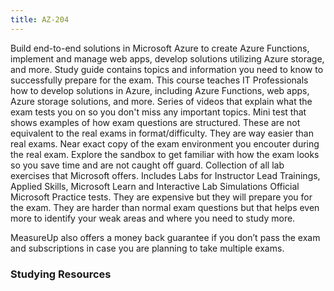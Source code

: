 ```yaml
---
title: AZ-204
---
```


<Card title="Get Started" icon="star"> 
  <LinkCard title="Exam AZ-204: Microsoft Azure Developer Associate" href="https://learn.microsoft.com/certifications/exams/az-204?WT.mc_id=studentamb_165290" target="_blank"/>
      Build end-to-end solutions in Microsoft Azure to create Azure Functions, implement and manage web apps, develop solutions utilizing Azure storage, and more.
  <LinkCard title="AZ-204 Study Guide" href="https://learn.microsoft.com/credentials/certifications/resources/study-guides/az-204?WT.mc_id=studentamb_165290" target="_blank"/>
      Study guide contains topics and information you need to know to successfully prepare for the exam.
  <LinkCard title="Microsoft Learn" href="https://learn.microsoft.com/training/courses/az-204t00?WT.mc_id=studentamb_165290#course-syllabus" target="_blank"/>
      This course teaches IT Professionals how to develop solutions in Azure, including Azure Functions, web apps, Azure storage solutions, and more.
  <LinkCard title="Readiness Zone" href="https://learn.microsoft.com/en-us/shows/exam-readiness-zone/preparing-for-az-204-develop-azure-compute-solutions-1-of-5?WT.mc_id=studentamb_165290" target="_blank"/>
      Series of videos that explain what the exam tests you on so you don't miss any important topics.
  <LinkCard title="Practice Assessment" href="https://learn.microsoft.com/certifications/exams/az-204/practice/assessment?assessment-type=practice&assessmentId=35&WT.mc_id=studentamb_165290" target="_blank"/>
      Mini test that shows examples of how exam questions are structured. These are not equivalent to the real exams in format/difficulty. They are way easier than real exams.
  <LinkCard title="Exam Sandbox" href="https://aka.ms/examdemo" target="_blank"/>
      Near exact copy of the exam environment you encouter during the real exam. Explore the sandbox to get familiar with how the exam looks so you save time and are not caught off guard. 
  <LinkCard title="GitHub Labs" href="https://aka.ms/az204labs" target="_blank"/>
      Collection of all lab exercises that Microsoft offers. Includes Labs for Instructor Lead Trainings, Applied Skills, Microsoft Learn and Interactive Lab Simulations
</Card>

<Card title="MeasureUp Practice Tests" icon="open-book"> 
  <LinkCard title="MeasureUp Practice Test" href="https://www.measureup.com/microsoft-practice-test-az-204-developing-solutions-for-microsoft-azure.html#u44" target="_blank"/>
  <LinkCard title="MeasureUp Subscriptions" href="https://www.measureup.com/subscription-plans-for-individuals#u44" target="_blank"/>
      Official Microsoft Practice tests. They are expensive but they will prepare you for the exam. They are harder than normal exam questions but that helps 
      even more to identify your weak areas and where you need to study more. 

MeasureUp also offers a money back guarantee if you don’t pass the exam and subscriptions in case you are planning to take multiple exams. 
</Card>

### Studying Resources

<Tabs>

  <TabItem label="Text">
  <CardGrid>
    <LinkCard title="Microsoft Learn" href="https://learn.microsoft.com/certifications/exams/az-204" target="_blank"/>
  </CardGrid>
  </TabItem>

  <TabItem label="Videos">
  <CardGrid>
    <LinkCard title="On Demand Instructor-led Training Series" href="https://learn.microsoft.com/en-us/shows/on-demand-instructor-led-training-series/?terms=AZ-204&WT.mc_id=studentamb_165290" target="_blank"/>
    <LinkCard title="AGuideToCloud Course" href="https://www.youtube.com/playlist?list=PLhLKc18P9YODdrbyuA52Zn9-kwboIOz2W" target="_blank"/>
    <LinkCard title="Alan Rodrigues Course" href="https://www.youtube.com/playlist?list=PLLc2nQDXYMHpekgrToMrDpVtFtvmRSqVt" target="_blank"/>
    <LinkCard title="Microsoft Virtual Training Day - Azure for Developers" href="https://events.microsoft.com/en-us/allevents/?language=English&clientTimeZone=1&view=list&search=Microsoft%20Azure%20Virtual%20Training%20Day:%20Azure%20for%20Developers" target="_blank"/>
  </CardGrid>
  </TabItem>

  <TabItem label="Paid">
  <CardGrid>
    <LinkCard title="Pluralsight Course" href="https://www.pluralsight.com/paths/developing-solutions-for-microsoft-azure-az-204" target="_blank"/>
    <LinkCard title="Microsoft's Official Coursera Course" href="https://www.coursera.org/professional-certificates/azure-developer-associate" target="_blank"/>
  </CardGrid>
  </TabItem>

  <TabItem label="Misc">
  <CardGrid>
    <LinkCard title="Microsoft Azure Free Account" href="https://azure.microsoft.com/en-us/offers/ms-azr-0044p?WT.mc_id=studentamb_165290" target="_blank"/> 
  </CardGrid>
  </TabItem>
</Tabs>
